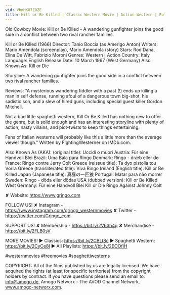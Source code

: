 ```yaml
---
vid: VbmHK87Z0ZE
title: Kill or Be Killed | Classic Western Movie | Action Western | Full Length
---
```


Old Cowboy Movie: Kill or Be Killed - A wandering gunfighter joins the good side in a conflict between two rival rancher families. 

Kill or Be Killed (1966)
Director: Tanio Boccia (as Amerigo Anton)
Writers: Mario Amendola (screenplay), Mario Amendola (story)
Stars: Rod Dana, Elina De Witt, Fabrizio Moroni 
Genres: Western | Action 
Country: Italy
Language: English
Release Date: 10 March 1967 (West Germany) 
Also Known As: Kill or Die 

Storyline:
A wandering gunfighter joins the good side in a conflict between two rival rancher families.

Reviews:
"A mysterious wandering fiddler with a past (!) ends up killing a man in self defense, running afoul of a dangerous town big-shot, his sadistic son, and a slew of hired guns, including special guest killer Gordon Mitchell.

Not a bad little spaghetti western, Kill Or Be Killed has nothing new to offer the genre, but is solid enough and has an interesting storyline with plenty of action, nasty villains, and plot-twists to keep things entertaining.

Fans of Italian westerns will probably like this a little more than the average viewer though." Written by FightingWesterner on IMDb.com.

Also Known As (AKA):
(original title): Uccidi o muori
Austria: Für eine Handvoll Blei
Brazil: Uma Bala para Ringo
Denmark: Ringo - dræb eller dø
France: Ringo contre Jerry Colt
Greece (reissue title): Ta dyo pistolia tou Vorra
Greece (transliterated title): Viva Ringo
Ireland (English title): Kill or Be Killed
Japan (Japanese title): 真昼の一匹狼
Portugal: Matar para não morrer
Sweden: Ringo - döda eller dödas
USA (dubbed version): Kill or Be Killed
West Germany: Für eine Handvoll Blei
 Kill or Die
 Ringo Against Johnny Colt

✘ Website: https://www.grjngo.com

FOLLOW US!
✘ Instagram - https://www.instagram.com/grjngo_westernmovies
✘ Twitter - https://twitter.com/Grjngo_com

SUPPORT US!
✘ Membership - https://bit.ly/2V63h4q
✘ Merchandise - https://bit.ly/2FLB0sV

MORE MOVIES! 
► Classics: https://bit.ly/2CBLt8c 
► Spaghetti Western: https://bit.ly/2CyCe8I 
► All Playlists: https://bit.ly/2EOOfIH 

#westernmovies #freemovies #spaghettiwesterns

COPYRIGHT: All of the films published by us are legally licensed. We have acquired the rights (at least for specific territories) from the copyright holders by contract. If you have questions please send an email to: info@amogo.de, Amogo Networx - The AVOD Channel Network, www.amogo-networx.com.